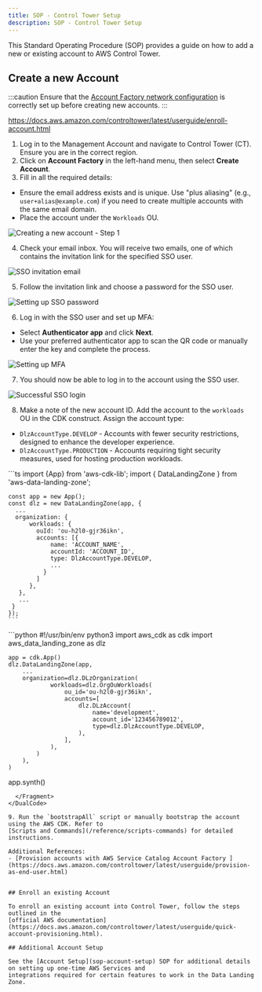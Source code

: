 ```yaml
---
title: SOP - Control Tower Setup
description: SOP - Control Tower Setup
---
```


This Standard Operating Procedure (SOP) provides a guide on how to add a new or existing account to AWS Control Tower.

## Create a new Account

:::caution
Ensure that the [Account Factory network configuration](sop-initial-control-tower-setup#configure-account-factory)
is correctly set up before creating new accounts.
:::

https://docs.aws.amazon.com/controltower/latest/userguide/enroll-account.html

1. Log in to the Management Account and navigate to Control Tower (CT). Ensure you are in the correct region.
2. Click on **Account Factory** in the left-hand menu, then select **Create Account**.
3. Fill in all the required details:
- Ensure the email address exists and is unique. Use "plus aliasing" (e.g., `user+alias@example.com`) if you need
to create multiple accounts with the same email domain.
- Place the account under the `Workloads` OU.

![Creating a new account - Step 1](imgs/aws_new_account_1.png)

4. Check your email inbox. You will receive two emails, one of which contains the invitation link for the specified
SSO user.

![SSO invitation email](imgs/aws_new_account_2.png)

5. Follow the invitation link and choose a password for the SSO user.

![Setting up SSO password](imgs/aws_new_account_3.png)

6. Log in with the SSO user and set up MFA:
- Select **Authenticator app** and click **Next**.
- Use your preferred authenticator app to scan the QR code or manually enter the key and complete the process.

![Setting up MFA](imgs/aws_new_account_4.png)

7. You should now be able to log in to the account using the SSO user.

![Successful SSO login](imgs/aws_new_account_5.png)

8. Make a note of the new account ID. Add the account to the `workloads` OU in the CDK construct. Assign the account type:
- `DlzAccountType.DEVELOP` - Accounts with fewer security restrictions, designed to enhance the developer experience.
- `DlzAccountType.PRODUCTION` - Accounts requiring tight security measures, used for hosting production workloads.

<DualCode>
  <Fragment slot="ts">
    ```ts
    import {App} from 'aws-cdk-lib';
    import { DataLandingZone } from 'aws-data-landing-zone';

    const app = new App();
    const dlz = new DataLandingZone(app, {
      ...
      organization: {
          workloads: {
            ouId: 'ou-h2l0-gjr36ikn',
            accounts: [{
                name: 'ACCOUNT_NAME',
                accountId: 'ACCOUNT_ID',
                type: DlzAccountType.DEVELOP,
                ...
              }
            ]
          },
       },
       ...
     }
    });
    ```

  </Fragment>
  <Fragment slot="python">
    ```python
    #!/usr/bin/env python3
    import aws_cdk as cdk
    import aws_data_landing_zone as dlz

    app = cdk.App()
    dlz.DataLandingZone(app,
        ...
        organization=dlz.DLzOrganization(
                workloads=dlz.OrgOuWorkloads(
                    ou_id='ou-h2l0-gjr36ikn',
                    accounts=[
                        dlz.DLzAccount(
                            name='development',
                            account_id='123456789012',
                            type=dlz.DlzAccountType.DEVELOP,
                        ),
                    ],
                ),
            )
        ),
    )

app.synth()
````
  </Fragment>
</DualCode>

9. Run the `bootstrapAll` script or manually bootstrap the account using the AWS CDK. Refer to
[Scripts and Commands](/reference/scripts-commands) for detailed instructions.

Additional References:
- [Provision accounts with AWS Service Catalog Account Factory ](https://docs.aws.amazon.com/controltower/latest/userguide/provision-as-end-user.html)


## Enroll an existing Account

To enroll an existing account into Control Tower, follow the steps outlined in the
[official AWS documentation](https://docs.aws.amazon.com/controltower/latest/userguide/quick-account-provisioning.html).

## Additional Account Setup

See the [Account Setup](sop-account-setup) SOP for additional details on setting up one-time AWS Services and
integrations required for certain features to work in the Data Landing Zone.
